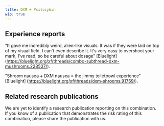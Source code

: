 ---
title: DXM + Psilocybin
wip: true
---

## Experience reports

"It gave me incredibly weird, alien-like visuals. It was if they were laid on top of my visual field. I can't even describe it. It's very easy to overshoot your mark, I've read, so be careful about dosage" [Bluelight] (https://bluelight.org/xf/threads/combo-subthread-dxm-mushrooms.228537/).

"Shroom nausea + DXM nausea = the jimmy toiletbowl experience"  [Bluelight] (https://bluelight.org/xf/threads/dxm-shrooms.91759/).

## Related research publications

We are yet to identify a research publication reporting on this combination. If you know of a publication that demonstrates the risk rating of this combination, please share the publication with us.




